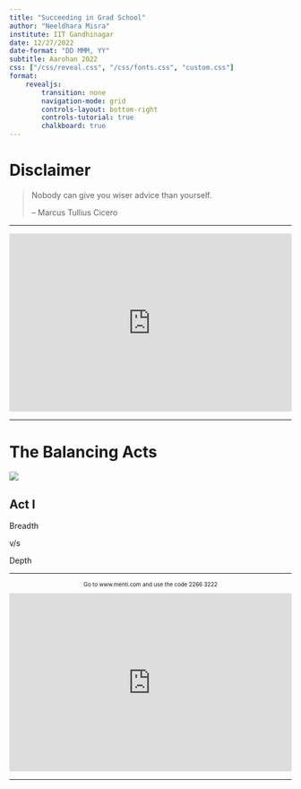 ```yaml
---
title: "Succeeding in Grad School"
author: "Neeldhara Misra"
institute: IIT Gandhinagar
date: 12/27/2022
date-format: "DD MMM, YY"
subtitle: Aarohan 2022
css: ["/css/reveal.css", "/css/fonts.css", "custom.css"]
format: 
    revealjs:
        transition: none    
        navigation-mode: grid
        controls-layout: bottom-right
        controls-tutorial: true
        chalkboard: true
---
```


# Disclaimer

> Nobody can give you wiser advice than yourself.
>
> – Marcus Tullius Cicero

---


<div style='position: relative; padding-bottom: 56.25%; padding-top: 35px; height: 0; overflow: hidden;'><iframe sandbox='allow-scripts allow-same-origin allow-presentation' allowfullscreen='true' allowtransparency='true' frameborder='0' height='315' src='https://www.mentimeter.com/app/presentation/alqsfaaswsc1frk7wku9rn1qur617fbe/embed' style='position: absolute; top: 0; left: 0; width: 100%; height: 100%;' width='420'></iframe></div>

---

# The Balancing Acts{.textcenter}


::: {.v-center-container}

![](balance.png)

:::



## Act I{.textcenter}

::: {.v-center-container}

::: {.foobar}

Breadth

v/s

Depth

:::

:::

---

<p style="text-align:center !important; font-size: 70%;">
Go to www.menti.com and use the code 2266 3222
</p>


<div style='position: relative; padding-bottom: 56.25%; padding-top: 35px; height: 0; overflow: hidden;'><iframe sandbox='allow-scripts allow-same-origin allow-presentation' allowfullscreen='true' allowtransparency='true' frameborder='0' height='315' src='https://www.mentimeter.com/app/presentation/alqsfaaswsc1frk7wku9rn1qur617fbe/r182srqk3muk/embed' style='position: absolute; top: 0; left: 0; width: 100%; height: 100%;' width='420'></iframe></div>


---